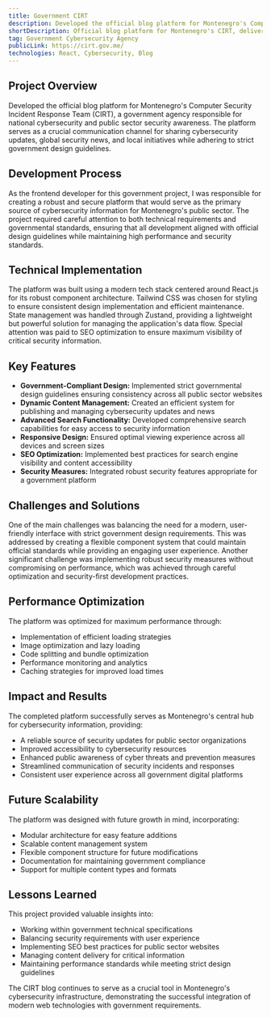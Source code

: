 ```yaml
---
title: Government CIRT
description: Developed the official blog platform for Montenegro's Computer Security Incident Response Team (CIRT) using React and Tailwind CSS. The platform serves as the central hub for sharing cybersecurity updates and initiatives while adhering to government design guidelines and security standards.
shortDescription: Official blog platform for Montenegro's CIRT, delivering critical cybersecurity updates and resources while maintaining government compliance standards.
tag: Government Cybersecurity Agency
publicLink: https://cirt.gov.me/
technologies: React, Cybersecurity, Blog
---
```


<CIRTFeatures />

## Project Overview
Developed the official blog platform for Montenegro's Computer Security Incident Response Team (CIRT), a government agency responsible for national cybersecurity and public sector security awareness. The platform serves as a crucial communication channel for sharing cybersecurity updates, global security news, and local initiatives while adhering to strict government design guidelines.

## Development Process
As the frontend developer for this government project, I was responsible for creating a robust and secure platform that would serve as the primary source of cybersecurity information for Montenegro's public sector. The project required careful attention to both technical requirements and governmental standards, ensuring that all development aligned with official design guidelines while maintaining high performance and security standards.

## Technical Implementation
The platform was built using a modern tech stack centered around React.js for its robust component architecture. Tailwind CSS was chosen for styling to ensure consistent design implementation and efficient maintenance. State management was handled through Zustand, providing a lightweight but powerful solution for managing the application's data flow. Special attention was paid to SEO optimization to ensure maximum visibility of critical security information.

## Key Features
- **Government-Compliant Design:** Implemented strict governmental design guidelines ensuring consistency across all public sector websites
- **Dynamic Content Management:** Created an efficient system for publishing and managing cybersecurity updates and news
- **Advanced Search Functionality:** Developed comprehensive search capabilities for easy access to security information
- **Responsive Design:** Ensured optimal viewing experience across all devices and screen sizes
- **SEO Optimization:** Implemented best practices for search engine visibility and content accessibility
- **Security Measures:** Integrated robust security features appropriate for a government platform

## Challenges and Solutions
One of the main challenges was balancing the need for a modern, user-friendly interface with strict government design requirements. This was addressed by creating a flexible component system that could maintain official standards while providing an engaging user experience. Another significant challenge was implementing robust security measures without compromising on performance, which was achieved through careful optimization and security-first development practices.

## Performance Optimization
The platform was optimized for maximum performance through:
- Implementation of efficient loading strategies
- Image optimization and lazy loading
- Code splitting and bundle optimization
- Performance monitoring and analytics
- Caching strategies for improved load times

## Impact and Results
The completed platform successfully serves as Montenegro's central hub for cybersecurity information, providing:
- A reliable source of security updates for public sector organizations
- Improved accessibility to cybersecurity resources
- Enhanced public awareness of cyber threats and prevention measures
- Streamlined communication of security incidents and responses
- Consistent user experience across all government digital platforms

## Future Scalability
The platform was designed with future growth in mind, incorporating:
- Modular architecture for easy feature additions
- Scalable content management system
- Flexible component structure for future modifications
- Documentation for maintaining government compliance
- Support for multiple content types and formats

## Lessons Learned
This project provided valuable insights into:
- Working within government technical specifications
- Balancing security requirements with user experience
- Implementing SEO best practices for public sector websites
- Managing content delivery for critical information
- Maintaining performance standards while meeting strict design guidelines

The CIRT blog continues to serve as a crucial tool in Montenegro's cybersecurity infrastructure, demonstrating the successful integration of modern web technologies with government requirements.
